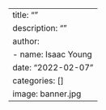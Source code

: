 ---
title: ""
description: ""
author:
  - name: Isaac Young
date: "2022-02-07"
categories: []
image: banner.jpg
---
